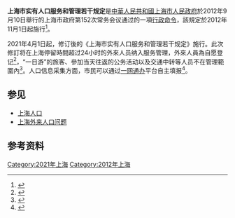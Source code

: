 '''上海市实有人口服务和管理若干规定'''是[[中華人民共和國|中華人民共和國]][[上海市人民政府|上海市人民政府]]於2012年9月10日舉行的上海市政府第152次常务会议通过的一項[[行政命令|行政命令]]，該規定於2012年11月1日起施行<ref>{{cite news |title=上海市人民政府令 |url=http://www.shanghai.gov.cn/nw29400/20200820/0001-29400_33322.html |publisher=一網通辦}}</ref>。

2021年4月1日起，修订後的《上海市实有人口服务和管理若干规定》施行。此次修訂将在上海停留時間超过24小时的外來人员纳入服务管理，外來人員為自愿登记<ref>{{cite news |title=上海市政府：“在沪停留超24小时所有人员需强制登记”系误读 |url=http://www.xhby.net/index/202104/t20210401_7032488.shtml |publisher=人民日報}}</ref>，“一日游”的旅客、參加当天往返的公务活动以及交通中转等人员不在管理範圍內<ref>{{cite news |title=新《上海市实有人口服务和管理若干规定》4月1日起施行 |url=http://sh.people.com.cn/n2/2021/0331/c134768-34651550.html |publisher=人民網 |accessdate=2021-03-31 |archive-date=2021-08-18 |archive-url=https://web.archive.org/web/20210818002938/http://sh.people.com.cn/n2/2021/0331/c134768-34651550.html }}</ref>。人口信息采集方面，市民可以通过[[一网通办|一网通办]]平台自主填报<ref>{{cite news |title=新《上海市实有人口服务和管理若干规定》4月起施行 短暂来沪停留人员纳入管理 |url=http://www.xinhuanet.com/local/2021-03/31/c_1127278886.htm |publisher=新華社 |accessdate=2021-03-31 |archive-date=2021-04-01 |archive-url=https://web.archive.org/web/20210401045039/http://www.xinhuanet.com/local/2021-03/31/c_1127278886.htm }}</ref>。

== 参见 ==
{{wikisource}}
{{wikisourcehas|上海市实有人口服务和管理若干规定 (2017年)|上海市实有人口服务和管理若干规定 (2021年)|网传“在沪停留超24小时所有人员需强制登记”系误读！}}
* [[上海人口|上海人口]]
* [[上海外来人口问题|上海外来人口问题]]

== 参考资料 ==
{{Reflist|2}}

[[Category:2021年上海|Category:2021年上海]]
[[Category:2012年上海|Category:2012年上海]]